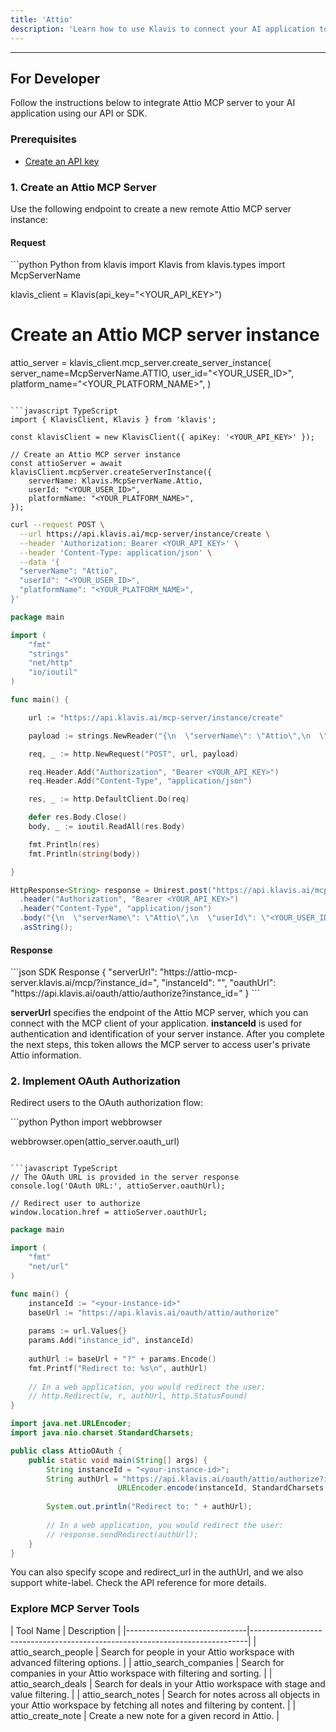 ```yaml
---
title: 'Attio'
description: 'Learn how to use Klavis to connect your AI application to Attio MCP Server'
---
```



<NoCodeSnippet />

---

## For Developer

Follow the instructions below to integrate Attio MCP server to your AI application using our API or SDK.

### Prerequisites

- [Create an API key](https://www.klavis.ai/home/api-keys)

### 1. Create an Attio MCP Server

Use the following endpoint to create a new remote Attio MCP server instance:

#### Request
<CodeGroup>
```python Python
from klavis import Klavis
from klavis.types import McpServerName

klavis_client = Klavis(api_key="<YOUR_API_KEY>")

# Create an Attio MCP server instance
attio_server = klavis_client.mcp_server.create_server_instance(
    server_name=McpServerName.ATTIO,
    user_id="<YOUR_USER_ID>",
    platform_name="<YOUR_PLATFORM_NAME>",
)
```

```javascript TypeScript
import { KlavisClient, Klavis } from 'klavis';

const klavisClient = new KlavisClient({ apiKey: '<YOUR_API_KEY>' });

// Create an Attio MCP server instance
const attioServer = await klavisClient.mcpServer.createServerInstance({
    serverName: Klavis.McpServerName.Attio,
    userId: "<YOUR_USER_ID>",
    platformName: "<YOUR_PLATFORM_NAME>",
});
```

```bash cURL
curl --request POST \
  --url https://api.klavis.ai/mcp-server/instance/create \
  --header 'Authorization: Bearer <YOUR_API_KEY>' \
  --header 'Content-Type: application/json' \
  --data '{
  "serverName": "Attio",
  "userId": "<YOUR_USER_ID>",
  "platformName": "<YOUR_PLATFORM_NAME>",
}'
```



```go Go
package main

import (
	"fmt"
	"strings"
	"net/http"
	"io/ioutil"
)

func main() {

	url := "https://api.klavis.ai/mcp-server/instance/create"

	payload := strings.NewReader("{\n  \"serverName\": \"Attio\",\n  \"userId\": \"<YOUR_USER_ID>\",\n  \"platformName\": \"<YOUR_PLATFORM_NAME>\",\n}")

	req, _ := http.NewRequest("POST", url, payload)

	req.Header.Add("Authorization", "Bearer <YOUR_API_KEY>")
	req.Header.Add("Content-Type", "application/json")

	res, _ := http.DefaultClient.Do(req)

	defer res.Body.Close()
	body, _ := ioutil.ReadAll(res.Body)

	fmt.Println(res)
	fmt.Println(string(body))

}
```

```java Java
HttpResponse<String> response = Unirest.post("https://api.klavis.ai/mcp-server/instance/create")
  .header("Authorization", "Bearer <YOUR_API_KEY>")
  .header("Content-Type", "application/json")
  .body("{\n  \"serverName\": \"Attio\",\n  \"userId\": \"<YOUR_USER_ID>\",\n  \"platformName\": \"<YOUR_PLATFORM_NAME>\",\n }")
  .asString();
```
</CodeGroup>

#### Response
<CodeGroup>
```json SDK Response
{
  "serverUrl": "https://attio-mcp-server.klavis.ai/mcp/?instance_id=<instance-id>",
  "instanceId": "<instance-id>",
  "oauthUrl": "https://api.klavis.ai/oauth/attio/authorize?instance_id=<instance-id>"
}
```
</CodeGroup>


<Check> **serverUrl** specifies the endpoint of the Attio MCP server, which you can connect with the MCP client of your application.</Check>
<Note> **instanceId** is used for authentication and identification of your server instance. After you complete the next steps, this token allows the MCP server to access user's private Attio information.</Note>


### 2. Implement OAuth Authorization

Redirect users to the OAuth authorization flow:

<CodeGroup>
```python Python
import webbrowser

webbrowser.open(attio_server.oauth_url)
```

```javascript TypeScript
// The OAuth URL is provided in the server response
console.log('OAuth URL:', attioServer.oauthUrl);

// Redirect user to authorize
window.location.href = attioServer.oauthUrl;
```



```go Go
package main

import (
    "fmt"
    "net/url"
)

func main() {
    instanceId := "<your-instance-id>"
    baseUrl := "https://api.klavis.ai/oauth/attio/authorize"
    
    params := url.Values{}
    params.Add("instance_id", instanceId)
    
    authUrl := baseUrl + "?" + params.Encode()
    fmt.Printf("Redirect to: %s\n", authUrl)
    
    // In a web application, you would redirect the user:
    // http.Redirect(w, r, authUrl, http.StatusFound)
}
```

```java Java
import java.net.URLEncoder;
import java.nio.charset.StandardCharsets;

public class AttioOAuth {
    public static void main(String[] args) {
        String instanceId = "<your-instance-id>";
        String authUrl = "https://api.klavis.ai/oauth/attio/authorize?instance_id=" + 
                        URLEncoder.encode(instanceId, StandardCharsets.UTF_8);
        
        System.out.println("Redirect to: " + authUrl);
        
        // In a web application, you would redirect the user:
        // response.sendRedirect(authUrl);
    }
}
```


</CodeGroup>

<Tip>
You can also specify scope and redirect_url in the authUrl, and we also support white-label. Check the API reference for more details.
</Tip>

### Explore MCP Server Tools

<Accordion title="Tools Information">
| Tool Name                    | Description                                                                 |
|------------------------------|-----------------------------------------------------------------------------|
| attio_search_people          | Search for people in your Attio workspace with advanced filtering options. |
| attio_search_companies       | Search for companies in your Attio workspace with filtering and sorting.   |
| attio_search_deals           | Search for deals in your Attio workspace with stage and value filtering.   |
| attio_search_notes           | Search for notes across all objects in your Attio workspace by fetching all notes and filtering by content. |
| attio_create_note            | Create a new note for a given record in Attio.                             |

</Accordion> 